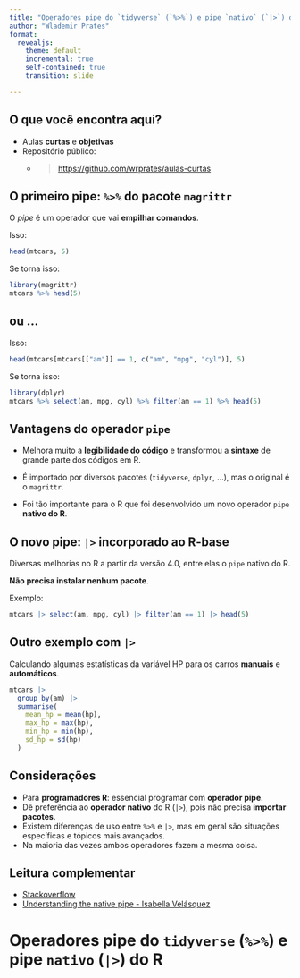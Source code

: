 ```yaml
---
title: "Operadores pipe do `tidyverse` (`%>%`) e pipe `nativo` (`|>`) do R"
author: "Wlademir Prates"
format:
  revealjs: 
    theme: default
    incremental: true
    self-contained: true
    transition: slide

---
```


## O que você encontra aqui? {background-color="#25325f"}

- Aulas **curtas** e **objetivas**
- Repositório público: 
  - <blockquote><https://github.com/wrprates/aulas-curtas></blockquote>

## O primeiro pipe: `%>%` do pacote `magrittr`

O *pipe* é um operador que vai **empilhar comandos**.

Isso:
```r
head(mtcars, 5)
```

Se torna isso:
```r
library(magrittr)
mtcars %>% head(5)
```

## ou ...

Isso:
```r
head(mtcars[mtcars[["am"]] == 1, c("am", "mpg", "cyl")], 5)
```

Se torna isso:
```r
library(dplyr)
mtcars %>% select(am, mpg, cyl) %>% filter(am == 1) %>% head(5)
```

## Vantagens do operador `pipe` {background-color="#25325f"}

- Melhora muito a **legibilidade do código** e transformou a **sintaxe** de grande parte dos códigos em R.

- É importado por diversos pacotes (`tidyverse`, `dplyr`, ...), mas o original é o `magrittr`.

- Foi tão importante para o R que foi desenvolvido um novo operador `pipe` **nativo do R**.

## O novo pipe: `|>` incorporado ao R-base

Diversas melhorias no R a partir da versão 4.0, entre elas o `pipe` nativo do R.

**Não precisa instalar nenhum pacote**.

Exemplo:

```r
mtcars |> select(am, mpg, cyl) |> filter(am == 1) |> head(5)
```

## Outro exemplo com `|>`

Calculando algumas estatísticas da variável HP para os carros **manuais** e **automáticos**.

```r
mtcars |>
  group_by(am) |>
  summarise(
    mean_hp = mean(hp),
    max_hp = max(hp),
    min_hp = min(hp),
    sd_hp = sd(hp)
  )
```

## Considerações {background-color="#25325f"}

- Para **programadores R**: essencial programar com **operador pipe**.
- Dê preferência ao **operador nativo** do R (`|>`), pois não precisa **importar pacotes**.
- Existem diferenças de uso entre ` %>%` e `|>`, mas em geral são situações específicas e tópicos mais avançados.
- Na maioria das vezes ambos operadores fazem a mesma coisa.


## Leitura complementar

-   [Stackoverflow](https://stackoverflow.com/questions/67633022/what-are-the-differences-between-rs-new-native-pipe-and-the-magrittr-pipe)
-   [Understanding the native pipe - Isabella Velásquez](https://towardsdatascience.com/understanding-the-native-r-pipe-98dea6d8b61b) 

# Operadores pipe do `tidyverse` (`%>%`) e pipe `nativo` (`|>`) do R {background-color="#25325f"}
